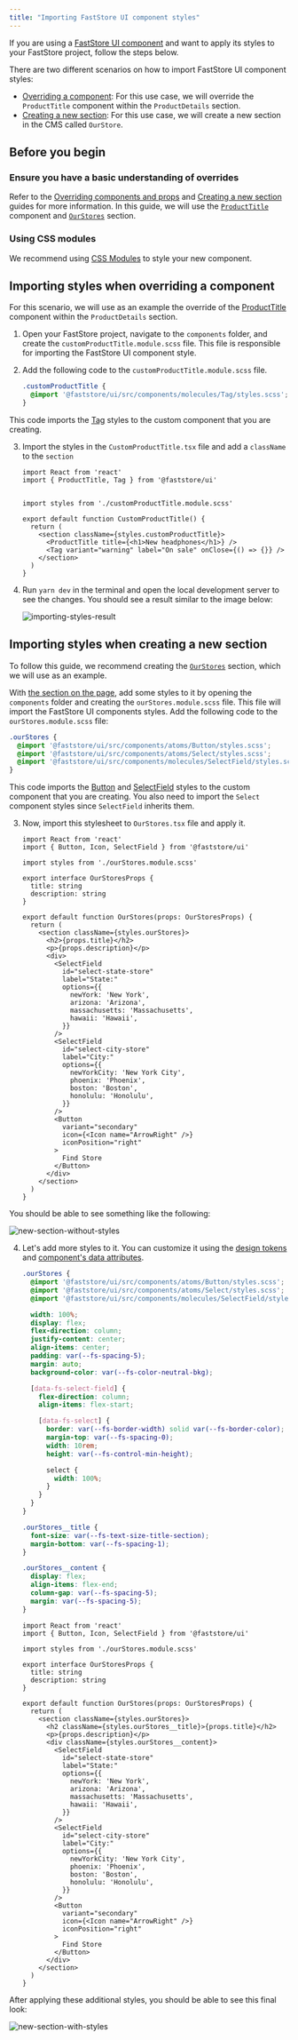 ```yaml
---
title: "Importing FastStore UI component styles"
---
```


If you are using a [FastStore UI component](https://developers.vtex.com/docs/guides/faststore/components-index) and want to apply its styles to your FastStore project, follow the steps below.

There are two different scenarios on how to import FastStore UI component styles:

- [Overriding a component](#importing-styles-when-overriding-a-component): For this use case, we will override the `ProductTitle` component within the `ProductDetails` section.
- [Creating a new section](#importing-styles-when-creating-a-new-section): For this use case, we will create a new section in the CMS called `OurStore`.

## Before you begin

<Steps>

### Ensure you have a basic understanding of overrides

Refer to the [Overriding components and props](https://developers.vtex.com/docs/guides/faststore/overrides-components-and-props-v1) and [Creating a new section](https://developers.vtex.com/docs/guides/faststore/building-sections-creating-a-new-section) guides for more information. In this guide, we will use the [`ProductTitle`](https://developers.vtex.com/docs/guides/faststore/overrides-components-and-props-v1#product-title) component and [`OurStores`](https://developers.vtex.com/docs/guides/faststore/building-sections-creating-a-new-section#ourstore) section.

### Using CSS modules

We recommend using [CSS
Modules](https://nextjs.org/docs/app/building-your-application/styling/css-modules) to style your new component.

</Steps>

## Importing styles when overriding a component

For this scenario, we will use as an example the override of the [ProductTitle](https://developers.vtex.com/docs/guides/faststore/overrides-components-and-props-v1#product-title) component within the `ProductDetails` section.

1. Open your FastStore project, navigate to the `components` folder,
   and create the `customProductTitle.module.scss` file.
   This file is responsible for importing the FastStore UI component style.

2. Add the following code to the `customProductTitle.module.scss` file.

   ```scss "customProductTitle.module.scss"
   .customProductTitle {
     @import '@faststore/ui/src/components/molecules/Tag/styles.scss';
   }
   ```

This code imports the [Tag](https://developers.vtex.com/docs/guides/faststore/molecules-tag) styles to the custom component that you are creating.

3. Import the styles in the `CustomProductTitle.tsx` file and add a `className` to the `section`

   ```tsx CustomProductTitle.tsx
   import React from 'react'
   import { ProductTitle, Tag } from '@faststore/ui'
   
   
   import styles from './customProductTitle.module.scss'
   
   export default function CustomProductTitle() {
     return (
       <section className={styles.customProductTitle}>
         <ProductTitle title={<h1>New headphones</h1>} />
         <Tag variant="warning" label="On sale" onClose={() => {}} />
       </section>
     )
   }
   
   ```

4. Run `yarn dev` in the terminal and open the local development server to see the changes.
   You should see a result similar to the image below:

   ![importing-styles-result](https://vtexhelp.vtexassets.com/assets/docs/src/importing-styles___6de1d121d0acc88b4545d04955c3eb89.png)

## Importing styles when creating a new section

To follow this guide, we recommend creating the [`OurStores`](https://developers.vtex.com/docs/guides/faststore/building-sections-creating-a-new-section#ourstore) section, which we will use as an example.

With [the section on the page](https://developers.vtex.com/docs/guides/faststore/building-sections-creating-a-new-section#ourstore), add some styles to it by opening the `components` folder and creating the `ourStores.module.scss` file. This file will import the FastStore UI components styles.
Add the following code to the `ourStores.module.scss` file:

   ```scss "src/components/ourStores.module.scss" 
   .ourStores {
     @import '@faststore/ui/src/components/atoms/Button/styles.scss';
     @import '@faststore/ui/src/components/atoms/Select/styles.scss';
     @import '@faststore/ui/src/components/molecules/SelectField/styles.scss';
   }
   ```

This code imports the [Button](https://developers.vtex.com/docs/guides/faststore/atoms-icon) and [SelectField](https://developers.vtex.com/docs/guides/faststore/molecules-select-field) styles to the custom component that you are creating.
You also need to import the `Select` component styles since `SelectField` inherits them.

3. Now, import this stylesheet to `OurStores.tsx` file and apply it.

   ```tsx "src/components/OurStores.tsx" 
   import React from 'react'
   import { Button, Icon, SelectField } from '@faststore/ui'
   
   import styles from './ourStores.module.scss'
   
   export interface OurStoresProps {
     title: string
     description: string
   }
   
   export default function OurStores(props: OurStoresProps) {
     return (
       <section className={styles.ourStores}>
         <h2>{props.title}</h2>
         <p>{props.description}</p>
         <div>
           <SelectField
             id="select-state-store"
             label="State:"
             options={{
               newYork: 'New York',
               arizona: 'Arizona',
               massachusetts: 'Massachusetts',
               hawaii: 'Hawaii',
             }}
           />
           <SelectField
             id="select-city-store"
             label="City:"
             options={{
               newYorkCity: 'New York City',
               phoenix: 'Phoenix',
               boston: 'Boston',
               honolulu: 'Honolulu',
             }}
           />
           <Button
             variant="secondary"
             icon={<Icon name="ArrowRight" />}
             iconPosition="right"
           >
             Find Store
           </Button>
         </div>
       </section>
     )
   }
   ```

You should be able to see something like the following:

![new-section-without-styles](https://vtexhelp.vtexassets.com/assets/docs/src/without-styles___4680d2a9a67e4175f3b73eff036ca8ac.png)

4. Let's add more styles to it. You can customize it using the [design tokens](https://developers.vtex.com/docs/guides/faststore/global-tokens-overview#global-tokens) and [component's data attributes](https://developers.vtex.com/docs/guides/faststore/atoms-button#customization).

   ```scss "src/components/ourStores.module.scss"
   .ourStores {
     @import '@faststore/ui/src/components/atoms/Button/styles.scss';
     @import '@faststore/ui/src/components/atoms/Select/styles.scss';
     @import '@faststore/ui/src/components/molecules/SelectField/styles.scss';
   
     width: 100%;
     display: flex;
     flex-direction: column;
     justify-content: center;
     align-items: center;
     padding: var(--fs-spacing-5);
     margin: auto;
     background-color: var(--fs-color-neutral-bkg);
   
     [data-fs-select-field] {
       flex-direction: column;
       align-items: flex-start;
   
       [data-fs-select] {
         border: var(--fs-border-width) solid var(--fs-border-color);
         margin-top: var(--fs-spacing-0);
         width: 10rem;
         height: var(--fs-control-min-height);
   
         select {
           width: 100%;
         }
       }
     }
   }
   
   .ourStores__title {
     font-size: var(--fs-text-size-title-section);
     margin-bottom: var(--fs-spacing-1);
   }
   
   .ourStores__content {
     display: flex;
     align-items: flex-end;
     column-gap: var(--fs-spacing-5);
     margin: var(--fs-spacing-5);
   }
   ```
   
   ```tsx "src/components/OurStores.tsx"
   import React from 'react'
   import { Button, Icon, SelectField } from '@faststore/ui'
   
   import styles from './ourStores.module.scss'
   
   export interface OurStoresProps {
     title: string
     description: string
   }
   
   export default function OurStores(props: OurStoresProps) {
     return (
       <section className={styles.ourStores}>
         <h2 className={styles.ourStores__title}>{props.title}</h2>
         <p>{props.description}</p>
         <div className={styles.ourStores__content}>
           <SelectField
             id="select-state-store"
             label="State:"
             options={{
               newYork: 'New York',
               arizona: 'Arizona',
               massachusetts: 'Massachusetts',
               hawaii: 'Hawaii',
             }}
           />
           <SelectField
             id="select-city-store"
             label="City:"
             options={{
               newYorkCity: 'New York City',
               phoenix: 'Phoenix',
               boston: 'Boston',
               honolulu: 'Honolulu',
             }}
           />
           <Button
             variant="secondary"
             icon={<Icon name="ArrowRight" />}
             iconPosition="right"
           >
             Find Store
           </Button>
         </div>
       </section>
     )
   }
   ```

After applying these additional styles, you should be able to see this final look:

![new-section-with-styles](https://vtexhelp.vtexassets.com/assets/docs/src/with-styles___4b1cd40d4dcbbba544fd051b1f2dcb36.png)


